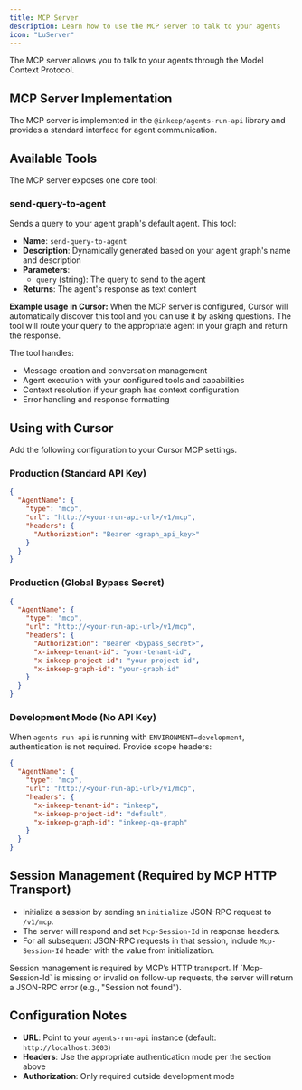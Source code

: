 ```yaml
---
title: MCP Server
description: Learn how to use the MCP server to talk to your agents
icon: "LuServer"
---
```


The MCP server allows you to talk to your agents through the Model Context Protocol.

<Snippet file="auth/RunApiAuthModes.mdx" />

## MCP Server Implementation

The MCP server is implemented in the `@inkeep/agents-run-api` library and provides a standard interface for agent communication.

## Available Tools

The MCP server exposes one core tool:

### send-query-to-agent

Sends a query to your agent graph's default agent. This tool:

- **Name**: `send-query-to-agent`
- **Description**: Dynamically generated based on your agent graph's name and description
- **Parameters**:
  - `query` (string): The query to send to the agent
- **Returns**: The agent's response as text content

**Example usage in Cursor:**
When the MCP server is configured, Cursor will automatically discover this tool and you can use it by asking questions. The tool will route your query to the appropriate agent in your graph and return the response.

The tool handles:

- Message creation and conversation management
- Agent execution with your configured tools and capabilities
- Context resolution if your graph has context configuration
- Error handling and response formatting

## Using with Cursor

Add the following configuration to your Cursor MCP settings.

### Production (Standard API Key)

```json
{
  "AgentName": {
    "type": "mcp",
    "url": "http://<your-run-api-url>/v1/mcp",
    "headers": {
      "Authorization": "Bearer <graph_api_key>"
    }
  }
}
```

### Production (Global Bypass Secret)

```json
{
  "AgentName": {
    "type": "mcp",
    "url": "http://<your-run-api-url>/v1/mcp",
    "headers": {
      "Authorization": "Bearer <bypass_secret>",
      "x-inkeep-tenant-id": "your-tenant-id",
      "x-inkeep-project-id": "your-project-id",
      "x-inkeep-graph-id": "your-graph-id"
    }
  }
}
```

### Development Mode (No API Key)

When `agents-run-api` is running with `ENVIRONMENT=development`, authentication is not required. Provide scope headers:

```json
{
  "AgentName": {
    "type": "mcp",
    "url": "http://<your-run-api-url>/v1/mcp",
    "headers": {
      "x-inkeep-tenant-id": "inkeep",
      "x-inkeep-project-id": "default",
      "x-inkeep-graph-id": "inkeep-qa-graph"
    }
  }
}
```

## Session Management (Required by MCP HTTP Transport)

- Initialize a session by sending an `initialize` JSON-RPC request to `/v1/mcp`.
- The server will respond and set `Mcp-Session-Id` in response headers.
- For all subsequent JSON-RPC requests in that session, include `Mcp-Session-Id` header with the value from initialization.

<Note>
  Session management is required by MCP’s HTTP transport. If `Mcp-Session-Id` is missing or invalid on follow-up requests, the server will return a JSON-RPC error (e.g., "Session not found").
</Note>

## Configuration Notes

- **URL**: Point to your `agents-run-api` instance (default: `http://localhost:3003`)
- **Headers**: Use the appropriate authentication mode per the section above
- **Authorization**: Only required outside development mode
